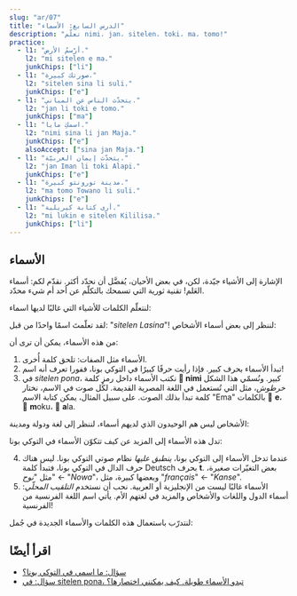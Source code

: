 ```yaml
---
slug: "ar/07"
title: "الدرس السابع: الأسماء"
description: "تعلّم nimi، jan، sitelen، toki، ma، tomo!"
practice:
  - l1: "أرْسمُ الأرض."
    l2: "mi sitelen e ma."
    junkChips: ["li"]
  - l1: "صورتك كبيرة."
    l2: "sitelen sina li suli."
    junkChips: ["e"]
  - l1: "يتحدّث الناس عن المباني."
    l2: "jan li toki e tomo."
    junkChips: ["ma"]
  - l1: "اسمكِ مايا."
    l2: "nimi sina li jan Maja."
    junkChips: ["e"]
    alsoAccept: ["sina jan Maja."]
  - l1: "يتحدّث إيمان العربيّة."
    l2: "jan Iman li toki Alapi."
    junkChips: ["e"]
  - l1: "مدينة تورونتو كبيرة."
    l2: "ma tomo Towano li suli."
    junkChips: ["e"]
  - l1: "أرى كتابة كيريلية."
    l2: "mi lukin e sitelen Kililisa."
    junkChips: ["li"]
---
```



## الأسماء

الإشارة إلى الأشياء جيّدة، لكن، في بعض الأحيان، يُفضَّل أن نحدّد أكثر. نقدّم لكم: أسماء العَلم! تقنية ثورية التي تسمحك بالتكلّم عن أحد أم شيء محدّد.

لنتعلّم الكلمات للأشياء التي غالبًا لديها اسماء:

<List>
  <Word sl="nimi" m="اسم، كلمة" />
  <Word sl="jan" m="شخص" />
  <Word sl="sitelen" m="صورة، كتابة؛ الرَسم" />
  <Word sl="toki" m="كلام، لغة؛ التكلّم، التحدّث" />
  <Word sl="ma" m="أرض، دولة" />
  <Word sl="tomo" m="مبنى، غرفة، بيت" />
</List>

لقد تعلّمتَ اسمًا واحدًا من قبل: "_sitelen Lasina_"! لننظر إلى بعض أسماء الأشخاص:

<List>
  <Sentence sl="jan Nowa" m="شخص اسمه نوح (من الأنجليزية: 'Noah' (نُوا))" />
  <Sentence sl="jan Ema" m="شخص اسمه إيما (من الأنجليزية: 'Emma')" />
</List>

من هذه الأسماء، يمكن أن ترى أن:

1. الأسماء مثل الصفات: تلحق كلمة أُخرى.
2. تبدأ الأسماء بحرف كبير. فإذا رأيت حرفًا كبيرًا في التوكي بونا، ففورا تعرف أنه اسم!
3. في _sitelen pona_، نكتب الأسماء داخل رمز كلمة **󱥂 nimi** كبير. ونُسمّي هذا الشكل _خرطوش_، مثل التي تُستعمل في اللغة المصرية القديمة. لكُل صوت في الاسم، نختار كلمة تبدأ بذلك الصوت. على سبيل المثال، يمكن كتابة الاسم "Ema" بالكلمات 󱤉 **e**، 󱤶 **m**oku، 󱤂 **a**la.

الأشخاص ليس هم الوحيدون الذي لديهم أسماء، لننظر إلى لغة ودولة ومدينة:

<List>
  <Sentence
    sl="toki Kanse"
    m="لغة اسمها الفرنسية (من الفرنسية: 'français')"
  />
  <Sentence sl="ma Tosi" m="أرض اسمها ألمانيا (من الألمانية: 'Deutsch' (دويتش))" />
  <Sentence
    sl="ma tomo Loma"
    m="أرض مباني اسمها روما (من اللاتينية: 'Rōma')"
  />
</List>

تدل هذه الأسماء إلى المزيد عن كيف تتكوّن الأسماء في التوكي بونا:

4. عندما تدخل الأسماء إلى التوكي بونا، _ينطبق عليها_ نظام صوتي التوكي بونا. ليس هناك حرف الدال في التوكي بونا، فتبدأ كلمة Deutsch بحرف **t**. بعض التغيّرات صغيرة، مثل "_نوح_" ← "_Nowa_"، وبعضها كبيرة، مثل "_français_" ← "_Kanse_".
5. الأسماء غالبًا ليست من الإنجليزية أو العربية. نحب أن نستخدم _التلقيب المحلّي_: أسماء الدول واللغات والأشخاص والمزيد في لغتهم الأم. يأتي اسم اللغة الفرنسية من الفرنسية!

لنتدرّب باستعمال هذه الكلمات والأسماء الجديدة في جُمل:

<List>
  <Sentence sl="waso li lukin e ma." m="ينظر الطائر إلى الأرض." />
  <Sentence sl="jan li toki e tomo." m="يتحدّث الناس عن بيت." />
  <Sentence sl="jan pona li toki pona." m="يتحدّثون الأشخاص اللطيفون جيّدًا." />
  <Sentence sl="nimi ona li jan Kenta." m="اسمه كينتا." />
  <Sentence sl="jan Sunita li sitelen e pipi." m="ترسم سونيتا حشرة." />
  <Sentence sl="jan Nina li toki Kanse." m="تتكلم نينا الفرنسية." />
  <Sentence sl="jan Ema li sona pona e ma Tosi." m="تعرف إيما ألمانيا جيّدًا." />
</List>

<Practice exercises={frontmatter.practice} />

## اقرأ أيضًا
* [سؤال: ما اسمي في التوكي بونا؟](/ar/make-a-name/)
* [سؤال: في sitelen pona، تبدو الأسماء طويلة. كيف يمكنني اختصارها؟](/ar/simpler-cartouches/)
